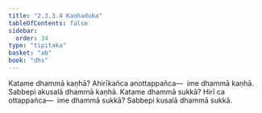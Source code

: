 ```yaml
---
title: "2.3.3.4 Kaṇhaduka"
tableOfContents: false
sidebar:
  order: 34
type: "tipitaka"
basket: "ab"
book: "dhs"
---
```



<DynamicBreadcrumb />

<Division number="1309" book="dhs" bookNo="29" page="256">

<Paragraph number="2011" book="dhs">
Katame dhammā kaṇhā? Ahirīkañca anottappañca—  ime dhammā kaṇhā. Sabbepi akusalā dhammā kaṇhā.
</Paragraph>

</Division>
<Division number="1310" book="dhs" bookNo="29" page="256">

<Paragraph number="2012" book="dhs">
Katame dhammā sukkā? Hirī ca ottappañca—  ime dhammā sukkā? Sabbepi kusalā dhammā sukkā.
</Paragraph>
</Division>